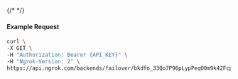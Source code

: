 {/* <!-- Code generated for API Clients. DO NOT EDIT. --> */}

#### Example Request
```bash
curl \
-X GET \
-H "Authorization: Bearer {API_KEY}" \
-H "Ngrok-Version: 2" \
https://api.ngrok.com/backends/failover/bkdfo_33Qo7P96pLypPeqO0m9k42Fcph3
```